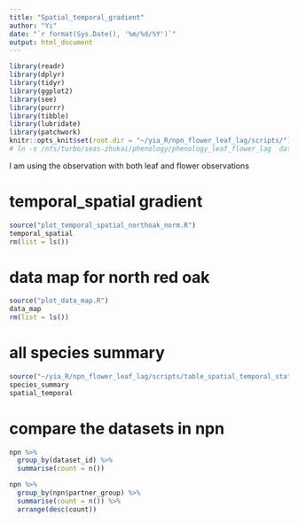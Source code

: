 ```yaml
---
title: "Spatial_temporal_gradient"
author: "Yi"
date: "`r format(Sys.Date(), '%m/%d/%Y')`"
output: html_document
---
```


```r
library(readr)
library(dplyr)
library(tidyr)
library(ggplot2)
library(see)
library(purrr)
library(tibble)
library(lubridate)
library(patchwork)
knitr::opts_knit$set(root.dir = "~/yia_R/npn_flower_leaf_lag/scripts/")
# ln -s /nfs/turbo/seas-zhukai/phenology/phenology_leaf_flower_lag  data
```


I am using the observation with both leaf and flower observations

# temporal_spatial gradient
```r
source("plot_temporal_spatial_northoak_norm.R")
temporal_spatial
rm(list = ls())
```

# data map for north red oak
```r
source("plot_data_map.R")
data_map
rm(list = ls())
```

# all species summary

```r
source("~/yia_R/npn_flower_leaf_lag/scripts/table_spatial_temporal_statistics.R")
species_summary
spatial_temporal
```

# compare the datasets in npn
```r
npn %>%
  group_by(dataset_id) %>% 
  summarise(count = n())
```

```r
npn %>%
  group_by(npn$partner_group) %>% 
  summarise(count = n()) %>% 
  arrange(desc(count))
```